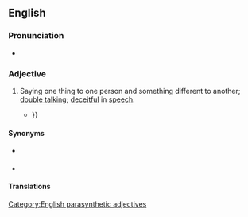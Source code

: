 ==English==

===Pronunciation===
* {{audio|en|en-au-double-tongued.ogg|Audio (AU)}}

===Adjective===
{{en-adj|-|head=[[double]]-[[tongued]]}}

# {{lb|en|idiomatic}} Saying one thing to one person and something different to another; [[double talk]]ing; [[deceitful]] in [[speech]].
#* {{RQ:Defoe Captain Singleton|page=279|passage=Thou art but a '''double-tongu'd''' Chriſtian, I doubt: {{...}}}}

====Synonyms====
* {{l|en|twi-tongued}} {{qual|archaic}}
* {{l|en|two-tongued}}

====Translations====
{{trans-top|deceitful in speech}}
{{trans-mid}}
{{trans-bottom}}

[[Category:English parasynthetic adjectives]]